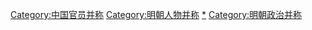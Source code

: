 [[Category:中国官员并称|Category:中国官员并称]]
[[Category:明朝人物并称|Category:明朝人物并称]]
[[Category:明朝官员|*]]
[[Category:明朝政治并称|Category:明朝政治并称]]